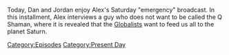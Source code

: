 {{DEFAULTSORT:
    #_EPISODE_0835:August 5, 2023
}}{{Episode
    | title           = August 5, 2023
    | caption         = Listen to this episode on [https://knowledgefight.libsyn.com/835-august-5-2023 Libsyn] [https://open.spotify.com/episode/4ajIttG1I2GWJjXOiKcm7p Spotify], Read the [[Transcript/835: August 5, 2023|Unofficial Transcript]]
    | episodeNumber   = 835
    | length          = 01:39:16
    | airDate         = August 7, 2023
    | coverageDate    = August 5, 2023
    | episodeType     = [[:Category:Present Day|Present Day]]
    | appearance      = [[Q Shaman]]
    | previousEpisode = [[834: August 2, 2023]]
    | nextEpisode     = [[836: The Crowder Announcement]]
}}

{{Stub}}

Today, Dan and Jordan enjoy Alex's Saturday "emergency" broadcast.  In this installment, Alex interviews a guy who does not want to be called the Q Shaman, where it is revealed that the [[Globalists]] want to feed us all to the planet Saturn.

[[Category:Episodes]]
[[Category:Present Day]]
